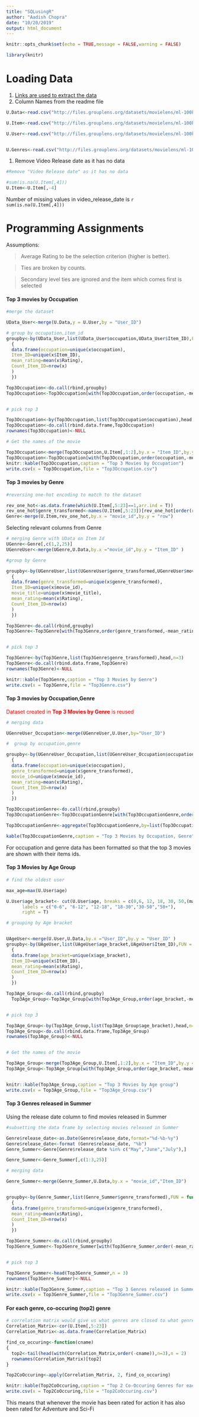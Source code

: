 ```yaml
---
title: "SQLusingR"
author: "Aadish Chopra"
date: "10/20/2019"
output: html_document
---
```


```r
knitr::opts_chunk$set(echo = TRUE,message = FALSE,warning = FALSE)

library(knitr)

```

# Loading Data

1.  [Links are used to extract the data](files.grouplens.org/datasets/movielens/)
2. Column Names from the readme file

```r

U.Data<-read.csv("http://files.grouplens.org/datasets/movielens/ml-100k/u.data",header = FALSE,sep = "\t",col.names = c("User_ID","Item_ID","Rating","TimeStamp"))

U.Item<-read.csv("http://files.grouplens.org/datasets/movielens/ml-100k/u.item",header=FALSE,sep="|",col.names = c("movie_id","movie_title","release_date","video_release_date","IMDb URL", "unknown","Action","Adventure","Animation","Children's","Comedy","Crime",    "Documentary","Drama","Fantasy","Film-Noir","Horror","Musical","Mystery","Romance"     ,"Sci-Fi","Thriller","War","Western"),as.is = TRUE)

U.User<-read.csv("http://files.grouplens.org/datasets/movielens/ml-100k/u.user",header=FALSE,sep="|",col.names = c("User_ID","age","gender","occupation","zip code"))


U.Genres<-read.csv("http://files.grouplens.org/datasets/movielens/ml-100k/u.genre",header=FALSE,sep="|",col.names = c("genre","Number"))


```

1. Remove Video Release date as it has no data

```r
#Remove "Video Release date" as it has no data

#sum(is.na(U.Item[,4]))
U.Item<-U.Item[,-4]

```

Number of missing values in video_release_date is `r sum(is.na(U.Item[,4]))`

# Programming Assignments

Assumptions:

> Average Rating to be the selection criterion (higher is better).

> Ties are broken by counts. 

> Secondary level ties are ignored and the item which comes first is selected

#### Top 3 movies by Occupation


```r
#merge the dataset

UData_User<-merge(U.Data,y = U.User,by = "User_ID")

# group by occupation,item_id 
groupby<-by(UData_User,list(UData_User$occupation,UData_User$Item_ID),FUN = function(x) 
  {
  data.frame(occupation=unique(x$occupation),
  Item_ID=unique(x$Item_ID),
  mean_rating=mean(x$Rating),
  Count_Item_ID=nrow(x)
  )
  })

Top3Occupation<-do.call(rbind,groupby)
Top3Occupation<-Top3Occupation[with(Top3Occupation,order(occupation,-mean_rating,-Count_Item_ID)),]


# pick top 3 

Top3Occupation<-by(Top3Occupation,list(Top3Occupation$occupation),head,n=3) 
Top3Occupation<-do.call(rbind.data.frame,Top3Occupation)
rownames(Top3Occupation)<-NULL

# Get the names of the movie

Top3Occupation<-merge(Top3Occupation,U.Item[,1:2],by.x = "Item_ID",by.y = "movie_id",sort = FALSE)
Top3Occupation<-Top3Occupation[with(Top3Occupation,order(occupation,-mean_rating,-Count_Item_ID)),]
knitr::kable(Top3Occupation,caption = "Top 3 Movies by Occupation")
write.csv(x = Top3Occupation,file = "Top3Occupation.csv")

```

#### Top 3 movies by Genre

```r

#reversing one-hot encoding to match to the dataset

rev_one_hot<-as.data.frame(which(U.Item[,5:23]==1,arr.ind = T))
rev_one_hot$genre_transformed<-names(U.Item[,5:23])[rev_one_hot[order(rev_one_hot[,1]),2]]
Genre<-merge(U.Item,rev_one_hot,by.x = "movie_id",by.y = "row")


```


Selecting relevant columns from Genre


```r
# merging Genre with UData on Item Id 
UGenre<-Genre[,c(1,2,25)]
UGenreUser<-merge(UGenre,U.Data,by.x ="movie_id",by.y = "Item_ID" )

#group by Genre

groupby<-by(UGenreUser,list(UGenreUser$genre_transformed,UGenreUser$movie_id),FUN = function(x) 
  {
  data.frame(genre_transformed=unique(x$genre_transformed),
  Item_ID=unique(x$movie_id),
  movie_title=unique(x$movie_title),
  mean_rating=mean(x$Rating),
  Count_Item_ID=nrow(x)
  )
  })

Top3Genre<-do.call(rbind,groupby)
Top3Genre<-Top3Genre[with(Top3Genre,order(genre_transformed,-mean_rating,-Count_Item_ID)),]


# pick top 3 

Top3Genre<-by(Top3Genre,list(Top3Genre$genre_transformed),head,n=3) 
Top3Genre<-do.call(rbind.data.frame,Top3Genre)
rownames(Top3Genre)<-NULL

knitr::kable(Top3Genre,caption = "Top 3 Movies by Genre")
write.csv(x = Top3Genre,file = "Top3Genre.csv")


```


#### Top 3 movies by Occupation,Genre

<span style="color:red">Dataset created in **Top 3 Movies by Genre** is reused</span>


```r
# merging data 

UGenreUser_Occupation<-merge(UGenreUser,U.User,by="User_ID")

#  group by occupation,genre

groupby<-by(UGenreUser_Occupation,list(UGenreUser_Occupation$occupation,UGenreUser_Occupation$genre_transformed,UGenreUser_Occupation$movie_id),FUN = function(x) 
  {
  data.frame(occupation=unique(x$occupation),
  genre_transformed=unique(x$genre_transformed),
  movie_id=unique(x$movie_id),
  mean_rating=mean(x$Rating),
  Count_Item_ID=nrow(x)
  )
  })

Top3OccupationGenre<-do.call(rbind,groupby)
Top3OccupationGenre<-Top3OccupationGenre[with(Top3OccupationGenre,order(occupation,genre_transformed,-mean_rating,-Count_Item_ID)),]

Top3OccupationGenre<-aggregate(Top3OccupationGenre,by=list(Top3OccupationGenre$occupation,Top3OccupationGenre$genre_transformed),FUN = head,n=3)

kable(Top3OccupationGenre,caption = "Top 3 Movies by Occupation, Genre")

```


For occupation and genre data has been formatted so that the top 3 movies are shown with their items ids. 

#### Top 3 Movies by Age Group 


```r

# find the oldest user

max_age=max(U.User$age)

U.User$age_bracket<- cut(U.User$age, breaks = c(0,6, 12, 18, 30, 50,(max_age+1)),
      labels = c("0-6", "6-12", "12-18", "18-30","30-50","50+"),
      right = T)

# grouping by Age bracket


UAgeUser<-merge(U.User,U.Data,by.x ="User_ID",by.y = "User_ID" )
groupby<-by(UAgeUser,list(UAgeUser$age_bracket,UAgeUser$Item_ID),FUN = function(x) 
  {
  data.frame(age_bracket=unique(x$age_bracket),
  Item_ID=unique(x$Item_ID),
  mean_rating=mean(x$Rating),
  Count_Item_ID=nrow(x)
  )
  })

Top3Age_Group<-do.call(rbind,groupby)
  Top3Age_Group<-Top3Age_Group[with(Top3Age_Group,order(age_bracket,-mean_rating,-Count_Item_ID)),]


# pick top 3 

Top3Age_Group<-by(Top3Age_Group,list(Top3Age_Group$age_bracket),head,n=3) 
Top3Age_Group<-do.call(rbind.data.frame,Top3Age_Group)
rownames(Top3Age_Group)<-NULL


# Get the names of the movie

Top3Age_Group<-merge(Top3Age_Group,U.Item[,1:2],by.x = "Item_ID",by.y = "movie_id",sort = FALSE)
Top3Age_Group<-Top3Age_Group[with(Top3Age_Group,order(age_bracket,-mean_rating,-Count_Item_ID)),]


knitr::kable(Top3Age_Group,caption = "Top 3 Movies by Age group")
write.csv(x = Top3Age_Group,file = "Top3Age_Group.csv")

```


#### Top 3 Genres released in Summer 

Using the release date column to find movies released in Summer


```r

#subsetting the data frame by selecting movies released in Summer

Genre$release_date<-as.Date(Genre$release_date,format="%d-%b-%y")
Genre$release_date<-format (Genre$release_date, "%b")
Genre_Summer<-Genre[Genre$release_date %in% c("May","June","July"),]

Genre_Summer<-Genre_Summer[,c(1:3,25)]

# merging data 

Genre_Summer<-merge(Genre_Summer,U.Data,by.x = "movie_id","Item_ID")


groupby<-by(Genre_Summer,list(Genre_Summer$genre_transformed),FUN = function(x) 
  {
  data.frame(genre_transformed=unique(x$genre_transformed),
  mean_rating=mean(x$Rating),
  Count_Item_ID=nrow(x)
  )
  })

Top3Genre_Summer<-do.call(rbind,groupby)
Top3Genre_Summer<-Top3Genre_Summer[with(Top3Genre_Summer,order(-mean_rating,-Count_Item_ID)),]


# pick top 3 

Top3Genre_Summer<-head(Top3Genre_Summer,n = 3) 
rownames(Top3Genre_Summer)<-NULL

knitr::kable(Top3Genre_Summer,caption = "Top 3 Genres released in Summer")
write.csv(x = Top3Genre_Summer,file = "Top3Genre_Summer.csv")

```

#### For each genre, co-occuring (top2) genre 

```r

# correlation matrix would give us what genres are closed to what genres 
Correlation_Matrix<-cor(U.Item[,5:23])
Correlation_Matrix<-as.data.frame(Correlation_Matrix)

find_co_occuring<-function(cname)
{
  top2<-tail(head(with(Correlation_Matrix,order(-cname)),n=3),n = 2)
  rownames(Correlation_Matrix)[top2]
}

Top2CoOccuring<-apply(Correlation_Matrix, 2, find_co_occuring)

knitr::kable(Top2CoOccuring,caption = "Top 2 Co-Occuring Genres for each genre")
write.csv(x = Top2CoOccuring,file = "Top2CoOccuring.csv")

```


This means that whenever the movie has been rated for action it has also been rated for Adventure and Sci-Fi

